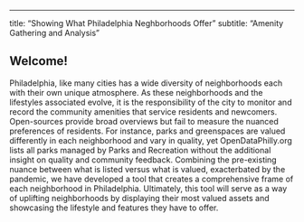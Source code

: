 ---
title: "Showing What Philadelphia Neghborhoods Offer"
subtitle: "Amenity Gathering and Analysis"

## Welcome!

Philadelphia, like many cities has a wide diversity of neighborhoods each with their own unique atmosphere. As these neighborhoods and the lifestyles associated evolve, it is the responsibility of the city to monitor and record the community amenities that service residents and newcomers. Open-sources provide broad overviews but fail to measure the nuanced preferences of residents.
For instance, parks and greenspaces are valued differently in each neighborhood and vary in quality, yet OpenDataPhilly.org lists all parks managed by Parks and Recreation without the additional insight on quality and community feedback. 
Combining the pre-existing nuance between what is listed versus what is valued, exacterbated by  the pandemic, we have developed a tool that creates a comprehensive frame of each neighborhood in Philadelphia. Ultimately, this tool will serve as a way of uplifting neighborhoods by displaying their most valued assets and showcasing the lifestyle and features they have to offer. 











 
